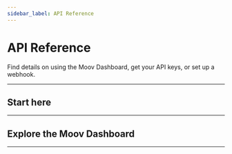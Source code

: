 ```yaml
---
sidebar_label: API Reference
---
```



# API Reference

Find details on using the Moov Dashboard, get your API keys, or set up a webhook.

---

## Start here

<CardContainer>
  <Card
    illustration="/img/Frame-1.png"
    href="#"
    header="Core concepts"
    body="Learn the core concepts of Moov so you can really hit the ground running."
  />
  <Card
    illustration="/img/Frame-2.png"
    href="#"
    header="Quick start"
    body="Copy and paste code samples to get money moving right away."
  />
</CardContainer>

---

## Explore the Moov Dashboard

<CardContainer>
  <Card
    icon="/img/Frame-3.png"
    href="#"
    header="Core concepts"
    body="Learn the core concepts of Moov so you can really hit the ground running."
  />
  <Card
    icon="/img/Frame-4.png"
    href="#"
    header="Quick start"
    body="Copy and paste code samples to get money moving right away."
  />
  <Card
    icon="/img/Frame-5.png"
    href="#"
    header="Quick start"
    body="Copy and paste code samples to get money moving right away."
  />
  <Card
    icon="/img/Frame-6.png"
    href="#"
    header="Core concepts"
    body="Learn the core concepts of Moov so you can really hit the ground running."
  />
  <Card
    icon="/img/Frame-7.png"
    href="#"
    header="Quick start"
    body="Copy and paste code samples to get money moving right away."
  />
  <Card
    icon="/img/Frame-8.png"
    href="#"
    header="Quick start"
    body="Copy and paste code samples to get money moving right away."
  />
</CardContainer>

---
